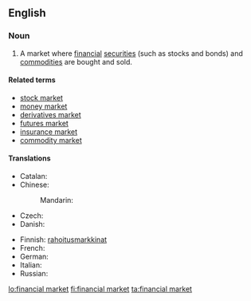 ==English==
{{wikipedia}}

===Noun===
{{en-noun|s|head=[[financial]] [[market]]}}

# A market where [[financial]] [[securities]] (such as stocks and bonds) and [[commodity|commodities]] are bought and sold.

====Related terms====
* [[stock market]]
* [[money market]]
* [[derivatives market]]
* [[futures market]]
* [[insurance market]]
* [[commodity market]]

====Translations====
{{trans-top|market where financial securities and commodities are bought and sold}}
* Catalan: {{t|ca|mercat financer}}
* Chinese:
*: Mandarin: {{t-needed|cmn}}
* Czech: {{t|cs|finanční trh|m}}
* Danish: {{t|da|finansmarked|n}}
{{trans-mid}}
* Finnish: [[rahoitus]][[markkina]]t
* French: {{t|fr|marché financier}}
* German: {{t+|de|Finanzmarkt|m}}
* Italian: {{t|it|mercato finanziario|m}}
* Russian: {{t-needed|ru}}
{{trans-bottom}}

[[lo:financial market]]
[[fi:financial market]]
[[ta:financial market]]